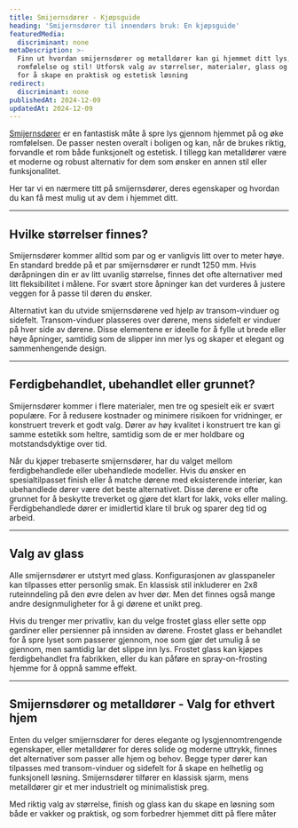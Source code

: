 ```yaml
---
title: Smijernsdører - Kjøpsguide
heading: 'Smijernsdører til innendørs bruk: En kjøpsguide'
featuredMedia:
  discriminant: none
metaDescription: >-
  Finn ut hvordan smijernsdører og metalldører kan gi hjemmet ditt lys,
  romfølelse og stil! Utforsk valg av størrelser, materialer, glass og design
  for å skape en praktisk og estetisk løsning
redirect:
  discriminant: none
publishedAt: 2024-12-09
updatedAt: 2024-12-09
---
```

[Smijernsdører](https://www.glass.no/smijernsdor) er en fantastisk måte å spre lys gjennom hjemmet på og øke romfølelsen. De passer nesten overalt i boligen og kan, når de brukes riktig, forvandle et rom både funksjonelt og estetisk. I tillegg kan metalldører være et moderne og robust alternativ for dem som ønsker en annen stil eller funksjonalitet.

Her tar vi en nærmere titt på smijernsdører, deres egenskaper og hvordan du kan få mest mulig ut av dem i hjemmet ditt.

---

## Hvilke størrelser finnes?

Smijernsdører kommer alltid som par og er vanligvis litt over to meter høye. En standard bredde på et par smijernsdører er rundt 1250 mm. Hvis døråpningen din er av litt uvanlig størrelse, finnes det ofte alternativer med litt fleksibilitet i målene. For svært store åpninger kan det vurderes å justere veggen for å passe til døren du ønsker.

Alternativt kan du utvide smijernsdørene ved hjelp av transom-vinduer og sidefelt. Transom-vinduer plasseres over dørene, mens sidefelt er vinduer på hver side av dørene. Disse elementene er ideelle for å fylle ut brede eller høye åpninger, samtidig som de slipper inn mer lys og skaper et elegant og sammenhengende design.

---

## Ferdigbehandlet, ubehandlet eller grunnet?

Smijernsdører kommer i flere materialer, men tre og spesielt eik er svært populære. For å redusere kostnader og minimere risikoen for vridninger, er konstruert treverk et godt valg. Dører av høy kvalitet i konstruert tre kan gi samme estetikk som heltre, samtidig som de er mer holdbare og motstandsdyktige over tid.

Når du kjøper trebaserte smijernsdører, har du valget mellom ferdigbehandlede eller ubehandlede modeller. Hvis du ønsker en spesialtilpasset finish eller å matche dørene med eksisterende interiør, kan ubehandlede dører være det beste alternativet. Disse dørene er ofte grunnet for å beskytte treverket og gjøre det klart for lakk, voks eller maling. Ferdigbehandlede dører er imidlertid klare til bruk og sparer deg tid og arbeid.

---

## Valg av glass

Alle smijernsdører er utstyrt med glass. Konfigurasjonen av glasspaneler kan tilpasses etter personlig smak. En klassisk stil inkluderer en 2x8 ruteinndeling på den øvre delen av hver dør. Men det finnes også mange andre designmuligheter for å gi dørene et unikt preg.

Hvis du trenger mer privatliv, kan du velge frostet glass eller sette opp gardiner eller persienner på innsiden av dørene. Frostet glass er behandlet for å spre lyset som passerer gjennom, noe som gjør det umulig å se gjennom, men samtidig lar det slippe inn lys. Frostet glass kan kjøpes ferdigbehandlet fra fabrikken, eller du kan påføre en spray-on-frosting hjemme for å oppnå samme effekt.

---

## Smijernsdører og metalldører - Valg for ethvert hjem

Enten du velger smijernsdører for deres elegante og lysgjennomtrengende egenskaper, eller metalldører for deres solide og moderne uttrykk, finnes det alternativer som passer alle hjem og behov. Begge typer dører kan tilpasses med transom-vinduer og sidefelt for å skape en helhetlig og funksjonell løsning. Smijernsdører tilfører en klassisk sjarm, mens metalldører gir et mer industrielt og minimalistisk preg.

Med riktig valg av størrelse, finish og glass kan du skape en løsning som både er vakker og praktisk, og som forbedrer hjemmet ditt på flere måter
